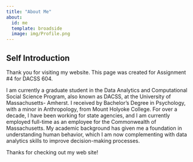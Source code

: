 ```yaml
---
title: "About Me"
about:
  id: me
  template: broadside
  image: img/Profile.png
---
```


::: {#me}

## Self Introduction

Thank you for visiting my website. This page was created for Assignment #4 for DACSS 604.  

I am currently a graduate student in the Data Analytics and Computational Social Science Program, also known as DACSS, at the University of Massachusetts- Amherst. I received by Bachelor's Degree in Psychology, with a minor in Anthropology, from Mount Holyoke College. For over a decade, I have been working for state agencies, and I am currently employed full-time as an employee for the Commonwealth of Massachusetts. My academic background has given me a foundation in understanding human behavior, which I am now complementing with data analytics skills to improve decision-making processes. 

:::

Thanks for checking out my web site!
